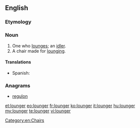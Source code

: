 ==English==

===Etymology===
{{suffix|lounge|er}}

===Noun===
{{en-noun}}

# One who [[lounge]]s; an [[idler]].
# A chair made for [[lounge|lounging]].

====Translations====
{{trans-top|chair}}
* Spanish: {{t|es|tumbona|f}}
{{trans-mid}}
{{trans-bottom}}

===Anagrams===
* [[regulon#English|regulon]]

[[Category:en:Chairs]]

[[et:lounger]]
[[eo:lounger]]
[[fr:lounger]]
[[ko:lounger]]
[[it:lounger]]
[[hu:lounger]]
[[my:lounger]]
[[te:lounger]]
[[vi:lounger]]